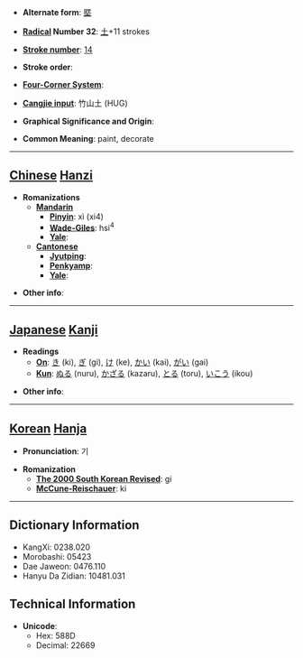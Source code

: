 * '''Alternate form''': [[塈]]

* '''[[Wiktionary:Chinese radical index| Radical]] Number 32''': [[Wiktionary:Chinese radical index 土|土]]+11 strokes

* '''[[Wiktionary:Chinese total strokes index|Stroke number]]''': [[Wiktionary:Chinese total strokes index 14|14]]

* '''Stroke order''': 

* '''[[Wiktionary:Chinese four corner index|Four-Corner System]]''': 

* '''[[Wiktionary:Chinese Cangjie index|Cangjie input]]''': 竹山土 (HUG)

* '''Graphical Significance and Origin''': 

* '''Common Meaning''': paint, decorate

----

== [[Chinese]] [[Hanzi]] ==

* '''Romanizations'''
** '''[[Mandarin]]'''
*** '''[[Pinyin]]''': xì (xi4)
*** '''[[Wade-Giles]]''': hsi<sup>4</sup>
*** '''[[Yale]]''': 
** '''[[Cantonese]]'''
*** '''[[Jyutping]]''':
*** '''[[Penkyamp]]''': 
*** '''[[Yale]]''': 

* '''Other info''': 

----

== [[Japanese]] [[Kanji]] ==

* '''Readings'''
** '''[[On]]''': [[き]] (ki), [[ぎ]] (gi), [[け]] (ke), [[かい]] (kai), [[がい]] (gai)
** '''[[Kun]]''': [[ぬる]] (nuru), [[かざる]] (kazaru), [[とる]] (toru), [[いこう]] (ikou)

* '''Other info''':  

----

== [[Korean]] [[Hanja]] ==

* '''Pronunciation''': 기

* '''Romanization'''
** '''[[The 2000 South Korean Revised Romanization|The 2000 South Korean Revised]]''': gi
** '''[[McCune-Reischauer]]''': ki

----

== Dictionary Information ==

* KangXi: 0238.020
* Morobashi: 05423
* Dae Jaweon: 0476.110
* Hanyu Da Zidian: 10481.031

== Technical Information ==

* '''Unicode''':
** Hex: 588D
** Decimal: 22669